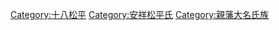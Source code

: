 [[Category:十八松平|Category:十八松平]]
[[Category:安祥松平氏‎|Category:安祥松平氏‎]]
[[Category:親藩大名氏族|Category:親藩大名氏族]]
